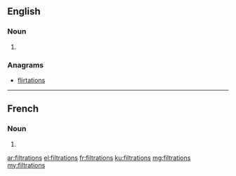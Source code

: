 ==English==

===Noun===
{{head|en|plural}}

# {{plural of|filtration|lang=en}}

===Anagrams===
* [[flirtations#English|flirtations]]

----

==French==

===Noun===
{{head|fr|plural}}

# {{plural of|filtration|lang=fr}}

[[ar:filtrations]]
[[el:filtrations]]
[[fr:filtrations]]
[[ku:filtrations]]
[[mg:filtrations]]
[[my:filtrations]]